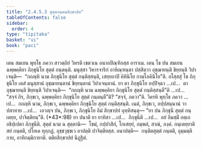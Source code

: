 ```yaml
---
title: "2.4.5.3 สุตฺตกนฺตนสิกฺขาปท"
tableOfContents: false
sidebar:
  order: 4
type: "tipitaka"
basket: "vi"
book: "paci"
---
```



<DynamicBreadcrumb />

<Division number="986" book="paci">

<Paragraph number="3011" book="paci">
เตน สมเยน พุทฺโธ ภควา สาวตฺถิยํ วิหรติ เชตวเน อนาถปิณฺฑิกสฺส อาราเม. เตน โข ปน สมเยน ฉพฺพคฺคิยา ภิกฺขุนิโย สุตฺตํ กนฺตนฺติ. มนุสฺสา วิหารจาริกํ อาหิณฺฑนฺตา ปสฺสิตฺวา อุชฺฌายนฺติ ขิยฺยนฺติ วิปาเจนฺติ—  “กถญฺหิ นาม ภิกฺขุนิโย สุตฺตํ กนฺติสฺสนฺติ, เสยฺยถาปิ คิหินิโย กามโภคินิโย”ติ.
</Paragraph>

<Paragraph number="3012" book="paci">
อโสฺสสุํ โข ภิกฺขุนิโย เตสํ มนุสฺสานํ อุชฺฌายนฺตานํ ขิยฺยนฺตานํ วิปาเจนฺตานํ. ยา ตา ภิกฺขุนิโย อปฺปิจฺฉา …เป…  ตา อุชฺฌายนฺติ ขิยฺยนฺติ วิปาเจนฺติ—  “กถญฺหิ นาม ฉพฺพคฺคิยา ภิกฺขุนิโย สุตฺตํ กนฺติสฺสนฺตี”ติ …เป…  “สจฺจํ กิร, ภิกฺขเว, ฉพฺพคฺคิยา ภิกฺขุนิโย สุตฺตํ กนฺตนฺตี”ติ? “สจฺจํ, ภควา”ติ. วิครหิ พุทฺโธ ภควา …เป…  กถญฺหิ นาม, ภิกฺขเว, ฉพฺพคฺคิยา ภิกฺขุนิโย สุตฺตํ กนฺติสฺสนฺติ. เนตํ, ภิกฺขเว, อปฺปสนฺนานํ วา ปสาทาย …เป…  เอวญฺจ ปน, ภิกฺขเว, ภิกฺขุนิโย อิมํ สิกฺขาปทํ อุทฺทิสนฺตุ—
</Paragraph>

</Division>
<Division number="987" book="paci">

<Paragraph number="3013" book="paci">
<Emphasis>“ยา ปน ภิกฺขุนี สุตฺตํ กนฺเตยฺย, ปาจิตฺติยนฺ”</Emphasis>ติ. (*43*:<Emphasis>98</Emphasis>)
</Paragraph>

</Division>
<Division number="988" book="paci">

<Paragraph number="3014" book="paci">
<Emphasis>ยา ปนา</Emphasis>ติ ยา ยาทิสา …เป…  <Emphasis>ภิกฺขุนี</Emphasis>ติ …เป…  อยํ อิมสฺมิํ อตฺเถ อธิปฺเปตา ภิกฺขุนีติ.
</Paragraph>

<Paragraph number="3015" book="paci">
<Emphasis>สุตฺตํ</Emphasis> นาม ฉ สุตฺตานิ—  โขมํ, กปฺปาสิกํ, โกเสยฺยํ, กมฺพลํ, สาณํ, ภงฺคํ.
</Paragraph>

<Paragraph number="3016" book="paci">
<Emphasis>กนฺเตยฺยา</Emphasis>ติ สยํ กนฺตติ, ปโยเค ทุกฺกฏํ. อุชฺชวุชฺชเว อาปตฺติ ปาจิตฺติยสฺส.
</Paragraph>

</Division>
<Division number="989" book="paci">

<Paragraph number="3017" book="paci">
อนาปตฺติ—  กนฺติตสุตฺตํ กนฺตติ, อุมฺมตฺติกาย, อาทิกมฺมิกายาติ.

</Paragraph>
</Division>

<Paragraph number="3018" type="center" book="paci">
ตติยสิกฺขาปทํ นิฏฺฐิตํ.
</Paragraph>